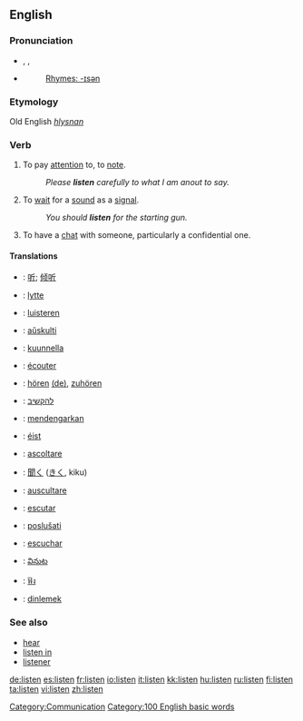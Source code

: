 {{COW}}
==English==

===Pronunciation===
*{{AHD|lĭs'ən}}, {{IPA|/ˈlɪsən/}}, {{SAMPA|/"lIs@n/}}
*{{audio|en-us-listen.ogg|Audio (US)}}
*:[[Rhymes:English:-ɪsən|Rhymes: -ɪsən]]

===Etymology===
Old English ''[[hlysnan]]''

=== Verb ===
{{en-verb}}
# {{intransitive}} To pay [[attention]] to, to [[note]].
#: ''Please '''listen''' carefully to what I am anout to say.''
# {{intransitive}} To [[wait]] for a [[sound]] as a [[signal]].
#: ''You should '''listen''' for the starting gun.''
# To have a [[chat]] with someone, particularly a confidential one.

==== Translations ====
{{COW trans}}
{{checktrans}}
{{top}}
*{{ttbc|Chinese}}: [[听]]; [[倾听]]
*{{ttbc|Danish}}: [[lytte]]
*{{ttbc|Dutch}}: [[luisteren]]
*{{ttbc|Esperanto}}: [[aŭskulti]]
*{{ttbc|Finnish}}: [[kuunnella]]
*{{ttbc|French}}: [[écouter]]
*{{ttbc|German}}: [[hören]] [[:de:hören|(de)]], [[zuhören]]
*{{ttbc|Hebrew}}: [[להקשיב]]
*{{ttbc|Indonesian}}: [[dengar|mendengarkan]]
{{mid}}
*{{ttbc|Irish}}: [[éist]]
*{{ttbc|Italian}}: [[ascoltare]]
*{{ttbc|Japanese}}: [[聞く]] ([[きく]], kiku)
*{{ttbc|Latin}}: [[auscultare]]
*{{ttbc|Portuguese}}: [[escutar]]
*{{ttbc|Slovene}}: [[poslušati]]
*{{ttbc|Spanish}}: [[escuchar]]
*{{ttbc|Telugu}}: [[వినుట]]
*{{ttbc|Thai}}: [[ฟัง]]
*{{ttbc|Turkish}}: [[dinlemek]]
{{bottom}}

===See also===
*[[hear]]
*[[listen in]]
*[[listener]]

[[Category:Communication]]
[[Category:100 English basic words]]

[[de:listen]]
[[es:listen]]
[[fr:listen]]
[[io:listen]]
[[it:listen]]
[[kk:listen]]
[[hu:listen]]
[[ru:listen]]
[[fi:listen]]
[[ta:listen]]
[[vi:listen]]
[[zh:listen]]